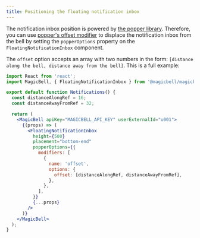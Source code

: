 ```yaml
---
title: Positioning the floating notification inbox
---
```


The notification inbox position is powered by [the popper library](https://popper.js.org). Therefore, you can use [popper's offset modifier](https://popper.js.org/docs/v2/modifiers/offset) to displace the notification inbox from the bell by setting the `popperOptions` property on the `FloatingNotificationInbox` component.

The `offset` option accepts an array with two numbers in the form: `[distance along the bell, distance away from the bell]`. This is a full example:

```jsx
import React from 'react';
import MagicBell, { FloatingNotificationInbox } from '@magicbell/magicbell-react';

export default function Notifications() {
  const distanceAlongRef = 16;
  const distanceAwayFromRef = 32;

  return (
    <MagicBell apiKey="MAGICBELL_API_KEY" userExternalId="u001">
      {(props) => (
        <FloatingNotificationInbox
          height={500}
          placement="bottom-end"
          popperOptions={{
            modifiers: [
              {
                name: 'offset',
                options: {
                  offset: [distanceAlongRef, distanceAwayFromRef],
                },
              },
            ],
          }}
          {...props}
        />
      )}
    </MagicBell>
  );
}
```
